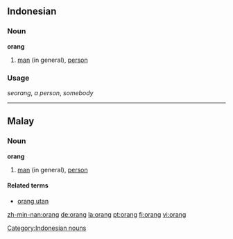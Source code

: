 ==Indonesian==
===Noun===
'''orang'''

#[[man]] (in general), [[person]]

===Usage===
''seorang'', ''a person'', ''somebody''

[[Category:Indonesian nouns]]

----

==Malay==
===Noun===
'''orang'''

#[[man]] (in general), [[person]]

====Related terms====
*[[orang utan]]

[[zh-min-nan:orang]]
[[de:orang]]
[[la:orang]]
[[pt:orang]]
[[fi:orang]]
[[vi:orang]]